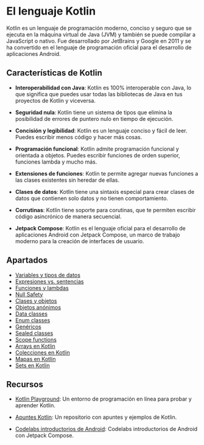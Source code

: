 
# El lenguaje Kotlin

Kotlin es un lenguaje de programación moderno, conciso y seguro que se ejecuta en la máquina virtual de Java (JVM) y también se puede compilar a JavaScript o nativo. Fue desarrollado por JetBrains y Google en 2011 y se ha convertido en el lenguaje de programación oficial para el desarrollo de aplicaciones Android.

## Características de Kotlin

- **Interoperabilidad con Java**: Kotlin es 100% interoperable con Java, lo que significa que puedes usar todas las bibliotecas de Java en tus proyectos de Kotlin y viceversa. 

- **Seguridad nula**: Kotlin tiene un sistema de tipos que elimina la posibilidad de errores de puntero nulo en tiempo de ejecución.

- **Concisión y legibilidad**: Kotlin es un lenguaje conciso y fácil de leer. Puedes escribir menos código y hacer más cosas.   

- **Programación funcional**: Kotlin admite programación funcional y orientada a objetos. Puedes escribir funciones de orden superior, funciones lambda y mucho más.    

- **Extensiones de funciones**: Kotlin te permite agregar nuevas funciones a las clases existentes sin heredar de ellas.    

- **Clases de datos**: Kotlin tiene una sintaxis especial para crear clases de datos que contienen solo datos y no tienen comportamiento.   

- **Corrutinas**: Kotlin tiene soporte para corutinas, que te permiten escribir código asincrónico de manera secuencial.    

- **Jetpack Compose**: Kotlin es el lenguaje oficial para el desarrollo de aplicaciones Android con Jetpack Compose, un marco de trabajo moderno para la creación de interfaces de usuario. 

## Apartados

- [Variables y tipos de datos](./11-variables-tipos-datos.mdx)
- [Expresiones vs. sentencias](./12-expresiones-vs-sentencias.mdx)
- [Funciones y lambdas](./13-funciones-lambdas.mdx)
- [Null Safety](./14-null-safety.mdx)
- [Clases y objetos](./21-poo.mdx)
- [Objetos anónimos](./22-objetos-anonimos.mdx)
- [Data classes](./23-data-classes.mdx)
- [Enum classes](./24-enum-classes.mdx)
- [Genéricos](./25-genericos.mdx)
- [Sealed classes](./26-sealed-classes.mdx)
- [Scope functions](./31-scope-functions.mdx)
- [Arrays en Kotlin](./41-arrays.mdx)
- [Colecciones en Kotlin](./42-listas.mdx)
- [Mapas en Kotlin](./43-maps.mdx)
- [Sets en Kotlin](./44-sets.mdx)

## Recursos

- [Kotlin Playground](https://play.kotlinlang.org/): Un entorno de programación en línea para probar y aprender Kotlin.

- [Apuntes Kotlin](https://github.com/resuacode/kotlin-apuntes): Un repositorio con apuntes y ejemplos de Kotlin.

- [Codelabs introductorios de Android](https://developer.android.com/courses/android-basics-compose/unit-1?hl=es-419): Codelabs introductorios de Android con Jetpack Compose.